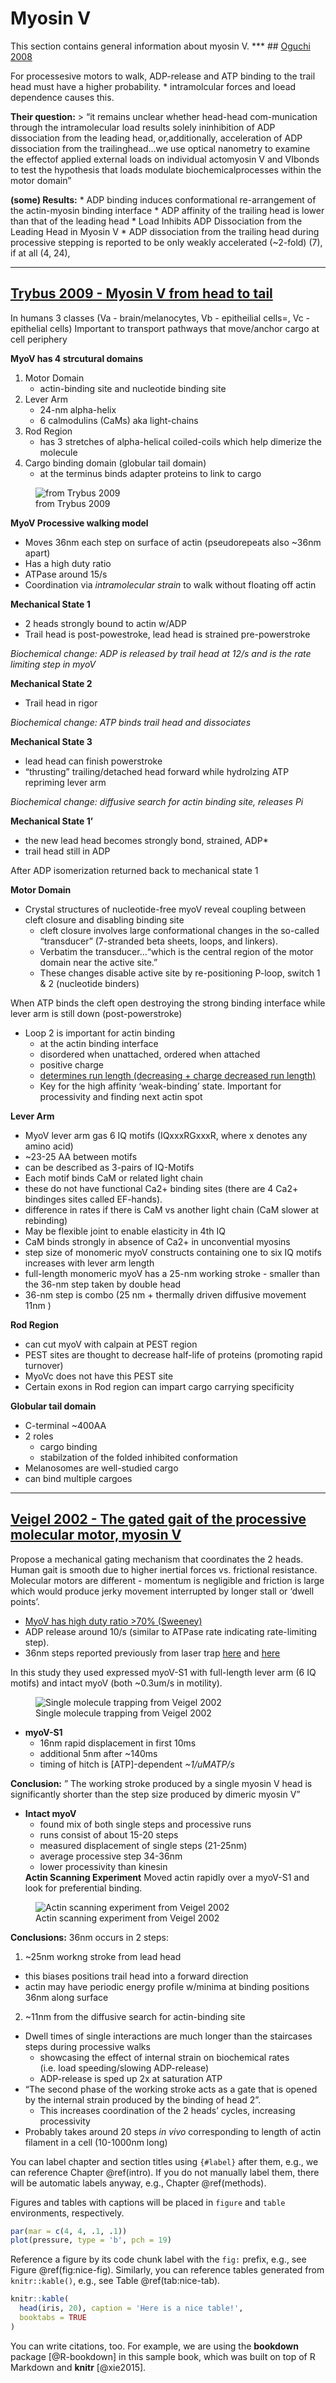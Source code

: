 # Myosin V {#myoV}

This section contains general information about myosin V. 
***
## [Oguchi 2008](https://www.pnas.org/content/pnas/105/22/7714.full.pdf)

For processesive motors to walk, ADP-release and ATP binding to the trail head must have a higher probability.
 * intramolcular forces and loead dependence causes this. 
 
__Their question:__
> "it remains unclear whether head-head com-munication through the intramolecular load results solely ininhibition of ADP dissociation from the leading head, or,additionally, acceleration of ADP dissociation from the trailinghead...we use optical nanometry to examine the effectof applied external loads on individual actomyosin V and VIbonds to test the hypothesis that loads modulate biochemicalprocesses within the motor domain"

__(some) Results:__
*  ADP binding induces conformational re-arrangement of the actin-myosin binding interface
* ADP affinity of the trailing head is lower than that of the leading head
* Load Inhibits ADP Dissociation from the Leading Head in Myosin V 
*  ADP dissociation from the trailing head during processive stepping is reported to be only weakly accelerated (~2-fold) (7), if at all (4, 24),


 
 
***

## [Trybus 2009 - Myosin V from head to tail](https://link-springer-com.silk.library.umass.edu/content/pdf/10.1007/s00018-008-7507-6.pdf)

In humans 3 classes (Va - brain/melanocytes, Vb - epitheilial cells=, Vc - epithelial cells)
Important to transport pathways that move/anchor cargo at cell periphery

**MyoV has 4 strcutural domains**

1. Motor Domain
   + actin-binding site and nucleotide binding site

2. Lever Arm
   + 24-nm alpha-helix
   + 6 calmodulins (CaMs) aka light-chains

3. Rod Region
   + has 3 stretches of alpha-helical coiled-coils which help dimerize the molecule

4. Cargo binding domain (globular tail domain)
   + at the terminus binds adapter proteins to link to cargo

![from Trybus 2009](images/myoV-schematic.png)

**MyoV Processive walking model**  

* Moves 36nm each step on surface of actin (pseudorepeats also ~36nm apart)
* Has a high duty ratio
* ATPase around 15/s
* Coordination via *intramolecular strain* to walk without floating off actin

**Mechanical State 1**  

* 2 heads strongly bound to actin w/ADP
* Trail head is post-powestroke, lead head is strained pre-powerstroke  

*Biochemical change: ADP is released by trail head at 12/s and is the rate limiting step in myoV*

**Mechanical State 2**

  * Trail head in rigor  
 
*Biochemical change: ATP binds trail head and dissociates*
  
**Mechanical State 3**

  * lead head can finish powerstroke
  * "thrusting" trailing/detached head forward while hydrolzing ATP repriming lever arm  

*Biochemical change: diffusive search for actin binding site, releases Pi*

**Mechanical State 1'**

   * the new lead head becomes strongly bond, strained, ADP* 
   * trail head still in ADP  

After ADP isomerization returned back to mechanical state 1  


**Motor Domain**

* Crystal structures of nucleotide-free myoV reveal coupling between cleft closure and disabling binding site
  + cleft closure involves large conformational changes in the so-called "transducer" (7-stranded beta sheets, loops, and linkers).
  + Verbatim the transducer..."which is the central region of the motor domain near the active site."
  + These changes disable active site by re-positioning P-loop, switch 1 & 2 (nucleotide binders)


When ATP binds the cleft open destroying the strong binding interface while lever arm is still down (post-powerstroke)


* Loop 2 is important for actin binding
  + at the actin binding interface
  + disordered when unattached, ordered when attached
  + positive charge
  + [determines run length (decreasing + charge decreased run length)](https://www.jbc.org/content/early/2007/07/18/jbc.M703968200.full.pdf)
  + Key for the high affinity 'weak-binding' state. Important for processivity and finding next actin spot


**Lever Arm**

* MyoV lever arm gas 6 IQ motifs (IQxxxRGxxxR, where x denotes any amino acid)
* ~23-25 AA between motifs
* can be described as 3-pairs of IQ-Motifs
* Each motif binds CaM or related light chain
* these do not have functional Ca2+ binding sites (there are 4 Ca2+ bindinges sites called EF-hands). 
* difference in rates if there is CaM vs another light chain (CaM slower at rebinding)
* May be flexible joint to enable elasticity in 4th IQ
* CaM binds strongly in absence of Ca2+ in unconvential myosins
* step size of monomeric myoV constructs containing one to six IQ motifs increases with lever arm length
* full-length monomeric myoV has a 25-nm working stroke - smaller than the 36-nm step taken by double head
* 36-nm step is combo  (25 nm + thermally driven diffusive movement 11nm )


**Rod Region**  

* can cut myoV with calpain at PEST region
* PEST sites are thought to decrease half-life of proteins (promoting rapid turnover)
* MyoVc does not have this PEST site
* Certain exons in Rod region can impart cargo carrying specificity 

**Globular tail domain**  

* C-terminal ~400AA
* 2 roles
  + cargo binding
  + stabilzation of the folded inhibited conformation
* Melanosomes are well-studied cargo
* can bind multiple cargoes

***

## [Veigel 2002 - The gated gait of the processive molecular motor, myosin V](https://www-nature-com.silk.library.umass.edu/articles/ncb732.pdf)

Propose a mechanical gating mechanism that coordinates the 2 heads. Human gait is smooth due to higher inertial forces vs. frictional resistance. Molecular motors are different - momentum is negligible and friction is large which would produce jerky movement interrupted by longer stall or 'dwell points'.

* [MyoV has high duty ratio >70% (Sweeney)](https://www.pnas.org/content/pnas/96/24/13726.full.pdf)
* ADP release around 10/s (similar to ATPase rate indicating rate-limiting step). 
* 36nm steps reported previously from laser trap [here](https://www-nature-com.silk.library.umass.edu/articles/23072) and [here](https://www-pnas-org.silk.library.umass.edu/content/pnas/97/17/9482.full.pdf)

In this study they used expressed myoV-S1 with full-length lever arm (6 IQ motifs) and intact myoV (both ~0.3um/s in motility). 

![Single molecule trapping from Veigel 2002](images/veigel-2002-trap.png)

* **myoV-S1**
    + 16nm rapid displacement in first 10ms
    + additional 5nm after ~140ms
    + timing of hitch is [ATP]-dependent _~1/uMATP/s_
    
__Conclusion:__ " The working stroke produced by a single myosin V head is significantly  shorter  than  the  step  size  produced  by  dimeric  myosin V"


* __Intact myoV__ 
  + found mix of both single steps and processive runs
  + runs consist of about 15-20 steps
  + measured displacement of single steps (21-25nm)
  + average processive step 34-36nm
  + lower processivity than kinesin
  
  __Actin Scanning Experiment__
   Moved actin rapidly over a myoV-S1 and look for preferential binding.
  
![Actin scanning experiment from Veigel 2002](images/actin-scanning.png)


__Conclusions:__ 36nm occurs in 2 steps:  

1. ~25nm workng stroke from lead head
  + this biases positions trail head into a forward direction
  + actin may have periodic energy profile w/minima at binding positions 36nm along surface
  
2. ~11nm from the diffusive search for actin-binding site 

* Dwell times of single interactions are much longer than the staircases steps during processive walks
  + showcasing the effect of internal strain on biochemical rates (i.e. load speeding/slowing ADP-release)
  + ADP-release is sped up 2x at saturation ATP
  
* "The second phase of the working stroke acts as a gate that is opened by the internal strain produced by the binding of head 2".
  + This increases coordination of the 2 heads' cycles, increasing processivity

* Probably takes around 20 steps _in vivo_ corresponding to length of actin filament in a cell (10-1000nm long)


















You can label chapter and section titles using `{#label}` after them, e.g., we can reference Chapter \@ref(intro). If you do not manually label them, there will be automatic labels anyway, e.g., Chapter \@ref(methods).

Figures and tables with captions will be placed in `figure` and `table` environments, respectively.

```r
par(mar = c(4, 4, .1, .1))
plot(pressure, type = 'b', pch = 19)
```

Reference a figure by its code chunk label with the `fig:` prefix, e.g., see Figure \@ref(fig:nice-fig). Similarly, you can reference tables generated from `knitr::kable()`, e.g., see Table \@ref(tab:nice-tab).

```r
knitr::kable(
  head(iris, 20), caption = 'Here is a nice table!',
  booktabs = TRUE
)
```

You can write citations, too. For example, we are using the **bookdown** package [@R-bookdown] in this sample book, which was built on top of R Markdown and **knitr** [@xie2015].
